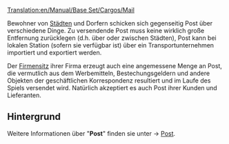 [[Translation:en/Manual/Base Set/Cargos/Mail]]
{{de/Übersetzung|en/Manual/Base Set/Cargos/Mail|99}}

{{de/Manual/Base Set/Cargos/Fracht|Name=Post
|Image=en/Manual/Base Set/Cargos/Mail.png
|Konsument=[[de/Manual/Stadt|Stadt]], [[de/Firmensitz|Firmensitz]]
|Produzent=[[de/Manual/Stadt|Stadt]], [[de/Firmensitz|Firmensitz]]
}}

Bewohner von [[de/Manual/Stadt|Städten]] und Dorfern schicken sich gegenseitig Post über verschiedene Dinge. Zu versendende Post muss keine wirklich große Entfernung zurücklegen (d.h. über oder zwischen Städten), Post kann bei lokalen Station (sofern sie verfügbar ist) über ein Transportunternehmen importiert und exportiert werden.

Der [[de/Firmensitz|Firmensitz]] ihrer Firma erzeugt auch eine angemessene Menge an Post, die vermutlich aus dem Werbemitteln, Bestechungsgeldern und andere Objekten der geschäftlichen Korrespondenz resultiert und im Laufe des Spiels versendet wird. Natürlich akzeptiert es auch Post ihrer Kunden und Lieferanten. 

==Hintergrund==
Weitere Informationen über "'''Post'''" finden sie unter -> [https://www.wikipedia.org/wiki/Post Post].